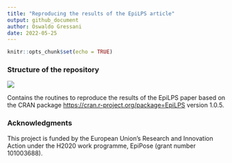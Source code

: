 ```yaml
---
title: "Reproducing the results of the EpiLPS article"
output: github_document
author: Oswaldo Gressani
date: 2022-05-25
---
```


```r
knitr::opts_chunk$set(echo = TRUE)
```

### Structure of the repository

![](FolderStructure.png)

Contains the routines to reproduce the results of the EpiLPS paper based 
on the CRAN package <https://cran.r-project.org/package=EpiLPS> version 1.0.5.

### Acknowledgments

This project is funded by the European Union's Research and Innovation Action 
under the H2020 work programme, EpiPose (grant number 101003688).
